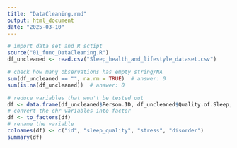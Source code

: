 ```yaml
---
title: "DataCleaning.rmd"
output: html_document
date: "2025-03-10"
---
```


```r
# import data set and R sctipt
source("01_func_DataCleaning.R")
df_uncleaned <- read.csv("Sleep_health_and_lifestyle_dataset.csv")

# check how many observations has empty string/NA
sum(df_uncleaned == "", na.rm = TRUE)  # answer: 0
sum(is.na(df_uncleaned))  # answer: 0

# reduce variables that won't be tested out
df <- data.frame(df_uncleaned$Person.ID, df_uncleaned$Quality.of.Sleep, df_uncleaned$Stress.Level, df_uncleaned$Sleep.Disorder)
# convert the chr variables into factor
df <- to_factors(df)
# rename the variable
colnames(df) <- c("id", "sleep_quality", "stress", "disorder")
summary(df)
```